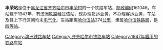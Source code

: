 {{noteTA
|1=zh-cn:始发车次; zh-hk:列車班次;
|2=zh-cn:车次; zh-hk:班次;
}}
{{Infobox China railway station 
|车站名称 = 丰荣站
|车站名称拼音 = 
|车站地址 = [[黑龙江省|黑龙江省]][[齐齐哈尔市|齐齐哈尔市]]
|归属 = [[哈尔滨铁路局|哈尔滨铁路局]]
|车站等级 = [[四等站_(中铁)|四等站]]
|线路 = [[滨洲铁路|滨洲铁路]]
|使用状态 = 已撤销
}}
'''丰荣站'''是位于[[黑龙江省|黑龙江省]][[齐齐哈尔市|齐齐哈尔市]][[丰荣村|丰荣村]]的一个铁路车站，[[邮政编码|邮政编码]]161046。车站建于1947年，有[[滨洲铁路|滨洲铁路]]经过该站，现办理货运业务，不办理客运业务，车站及其上下行区间均未[[电气化|电气化]]。车站距离[[哈尔滨站|哈尔滨站]]374[[公里|公里]]，隶属[[哈尔滨铁路局|哈尔滨铁路局]]，是[[四等站_(中铁)|四等站]]。

{{start rail box}}
{{s-inop|[[吉新河站|吉新河站]]}}
{{s-line|[[滨洲铁路|滨洲铁路]]}}
{{s-inop|[[成吉思汗站|成吉思汗站]]}}
{{end box}}
{{滨洲铁路}}
{{铁路车站小作品}}
{{黑龙江小作品}}

[[Category:滨洲铁路车站|Category:滨洲铁路车站]]
[[Category:齐齐哈尔市铁路车站|Category:齐齐哈尔市铁路车站]]
[[Category:1947年启用的铁路车站|Category:1947年启用的铁路车站]]